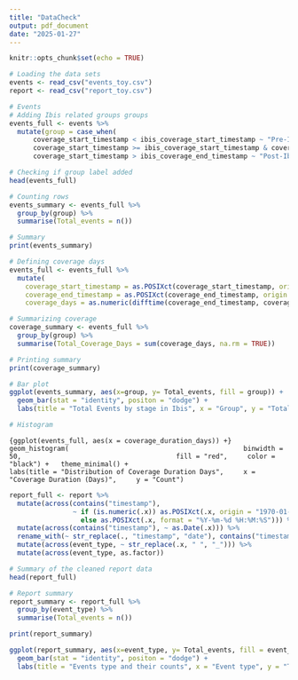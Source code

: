 ```yaml
---
title: "DataCheck"
output: pdf_document
date: "2025-01-27"
---
```


```r
knitr::opts_chunk$set(echo = TRUE)
```

```r
# Loading the data sets
events <- read_csv("events_toy.csv")
report <- read_csv("report_toy.csv")
```

```r
# Events
# Adding Ibis related groups groups
events_full <- events %>%
  mutate(group = case_when(
      coverage_start_timestamp < ibis_coverage_start_timestamp ~ "Pre-Ibis",
      coverage_start_timestamp >= ibis_coverage_start_timestamp & coverage_start_timestamp <= ibis_coverage_end_timestamp ~ "Ibis", 
      coverage_start_timestamp > ibis_coverage_end_timestamp ~ "Post-Ibis"))

# Checking if group label added
head(events_full)

# Counting rows
events_summary <- events_full %>%
  group_by(group) %>%
  summarise(Total_events = n())

# Summary
print(events_summary)
```

```r
# Defining coverage days
events_full <- events_full %>%
  mutate(
    coverage_start_timestamp = as.POSIXct(coverage_start_timestamp, origin = "1970-01-01"),
    coverage_end_timestamp = as.POSIXct(coverage_end_timestamp, origin = "1970-01-01"),
    coverage_days = as.numeric(difftime(coverage_end_timestamp, coverage_start_timestamp, units = "days")))

# Summarizing coverage
coverage_summary <- events_full %>%
  group_by(group) %>%
  summarise(Total_Coverage_Days = sum(coverage_days, na.rm = TRUE))

# Printing summary
print(coverage_summary)
```

```r
# Bar plot
ggplot(events_summary, aes(x=group, y= Total_events, fill = group)) + 
  geom_bar(stat = "identity", positon = "dodge") + 
  labs(title = "Total Events by stage in Ibis", x = "Group", y = "Total Events")
```

```r
# Histogram
```

`{ggplot(events_full, aes(x = coverage_duration_days)) +}   geom_histogram(                                            binwidth = 50,                                       fill = "red",     color = "black") +   theme_minimal() +                                        labs(title = "Distribution of Coverage Duration Days",     x = "Coverage Duration (Days)",     y = "Count")`

```r
report_full <- report %>%
  mutate(across(contains("timestamp"), 
                ~ if (is.numeric(.x)) as.POSIXct(.x, origin = "1970-01-01") 
                  else as.POSIXct(.x, format = "%Y-%m-%d %H:%M:%S"))) %>%
  mutate(across(contains("timestamp"), ~ as.Date(.x))) %>%
  rename_with(~ str_replace(., "timestamp", "date"), contains("timestamp")) %>%
  mutate(across(event_type, ~ str_replace(.x, " ", "_"))) %>%
  mutate(across(event_type, as.factor))

# Summary of the cleaned report data
head(report_full)
```

```r
# Report summary
report_summary <- report_full %>%
  group_by(event_type) %>%
  summarise(Total_events = n())

print(report_summary)
```

```r
ggplot(report_summary, aes(x=event_type, y= Total_events, fill = event_type)) + 
  geom_bar(stat = "identity", positon = "dodge") + 
  labs(title = "Events type and their counts", x = "Event type", y = "Total Events")
```
